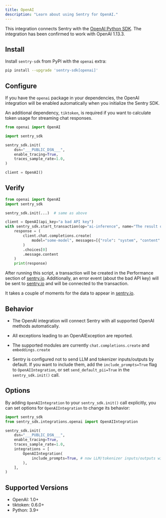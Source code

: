 ```yaml
---
title: OpenAI
description: "Learn about using Sentry for OpenAI."
---
```


This integration connects Sentry with the [OpenAI Python SDK](https://github.com/openai/openai-python).
The integration has been confirmed to work with OpenAI 1.13.3.

## Install

Install `sentry-sdk` from PyPI with the `openai` extra:

```bash
pip install --upgrade 'sentry-sdk[openai]'
```

## Configure

If you have the `openai` package in your dependencies, the OpenAI integration will be enabled automatically when you initialize the Sentry SDK.

An additional dependency, `tiktoken`, is required if you want to calculate token usage for streaming chat responses.

<SignInNote />

```python
from openai import OpenAI

import sentry_sdk

sentry_sdk.init(
    dsn="___PUBLIC_DSN___",
    enable_tracing=True,
    traces_sample_rate=1.0,
)

client = OpenAI()
```

## Verify

```python
from openai import OpenAI
import sentry_sdk

sentry_sdk.init(...)  # same as above

client = OpenAI(api_key="a bad API key")
with sentry_sdk.start_transaction(op="ai-inference", name="The result of the AI inference"):
    response = (
        client.chat.completions.create(
            model="some-model", messages=[{"role": "system", "content": "hello"}]
        )
        .choices[0]
        .message.content
    )
    print(response)
```

After running this script, a transaction will be created in the Performance section of [sentry.io](https://sentry.io). Additionally, an error event (about the bad API key) will be sent to [sentry.io](https://sentry.io) and will be connected to the transaction.

It takes a couple of moments for the data to appear in [sentry.io](https://sentry.io).

## Behavior

- The OpenAI integration will connect Sentry with all supported OpenAI methods automatically.

- All exceptions leading to an OpenAIException are reported.

- The supported modules are currently `chat.completions.create` and `embeddings.create`

- Sentry is configured not to send LLM and tokenizer inputs/outputs by default. If you want to include them, add the `include_prompts=True` flag to `OpenAIIntegration`, or set `send_default_pii=True` in the `sentry_sdk.init()` call.

## Options

By adding `OpenAIIntegration` to your `sentry_sdk.init()` call explicitly, you can set options for `OpenAIIntegration` to change its behavior:

```python
import sentry_sdk
from sentry_sdk.integrations.openai import OpenAIIntegration

sentry_sdk.init(
    dsn="___PUBLIC_DSN___",
    enable_tracing=True,
    traces_sample_rate=1.0,
    integrations = [
        OpenAIIntegration(
            include_prompts=True, # now LLM/tokenizer inputs/outputs will be sent to Sentry
        ),
    ],
)
```

## Supported Versions

- OpenAI: 1.0+
- tiktoken: 0.6.0+
- Python: 3.9+
